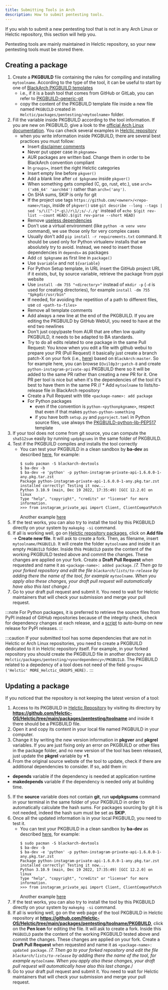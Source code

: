 ```yaml
---
title: Submitting Tools in Arch
description: How to submit pentesting tools.
---
```


If you wish to submit a new pentesting tool that is not in any Arch Linux or Helctic repository, this section will help you.

Pentesting tools are mainly maintained in Helctic repository, so your new pentesting tools must be stored there.

## Creating a package

1. Create a **PKGBUILD** file containing the rules for compiling and installing `mytoolname`. According to the type of the tool, it can be useful to start by one of [BlackArch PKGBUILD templates](https://github.com/BlackArch/blackarch-pkgbuilds)
   * i.e., if it is a bash tool that comes from GitHub or GitLab, you can refer to [PKGBUILD-generic-git](https://github.com/BlackArch/blackarch-pkgbuilds/blob/master/PKGBUILD-generic-git)
   * copy the content of the PKGBUILD template file inside a new file named `PKGBUILD` created in `Helctic/packages/pentesting/<mytoolname>` folder.
2. Fill the variable inside PKGBUILD according to the tool information. If you are new on PKGBUILD, give a look to the [official Arch Linux documentation](https://wiki.archlinux.org/title/PKGBUILD). You can check several examples in [Helctic repository](https://github.com/Helctic-OS/Helctic/tree/main/packages/pentesting)
   * when you write information inside PKGBUILD, there are several best practices you must follow:
      * Insert [disclaimer comments](https://github.com/BlackArch/blackarch-pkgbuilds/blob/66259a614509ab1f78075bc897d3cb10d832ed13/PKGBUILD-generic#L1-L2)
      * Never put upper case in `pkgname=`
      * AUR packages are written bad. Change them in order to be BlackArch convention compliant
      * In `groups=`, insert the right Helctic categories
      * Insert empty line before `pkgver()`
      * Add a blank line after `cd $pkgname` inside `pkgver()`
      * When something gets compiled (C, go, rust, etc.), use `arch=('x86_64' 'aarch64')` rather than `arch=('any')`.
      * On SHA sums, SKIP is only for git
      * If the project use tags `https://github.com/<owner>/<repo-name>/tags`, inside of `pkgver()` use `git describe --long --tags | sed 's/\([^-]*-g\)/r\1/;s/-/./g'` instead of `echo $(git rev-list --count HEAD).$(git rev-parse --short HEAD)`
      * Remove [useless dependencies](https://github.com/BlackArch/blackarch/pull/3883)
      * Don't use a virtual environment (like `python -m venv venv` command), we use those only for very complex cases
      * Usually don't add `pip install -r requirements.txt` command. It should be used only for Python virtualenv installs that we absolutely try to avoid. Instead, we need to insert those dependencies in `depends=` as packages
      * Add `cd $pkgname` as first line in `package()`
      * Use `$variable` and not `${variable}`
      * For Python Setup template, in URL insert the GitHub project URL if it exists, but, by source variable, retrieve the package from pypi website
      * Use `install -dm 755 "<directory>"` instead of `mkdir -p` (`-d` is used for creating directories), for example `install -dm 755 "$pkgdir/usr/bin"`
      * If needed, for avoiding the repetition of a path to different files, use `cd <path-to-files>`
      * Remove all template comments
      * Add always a new line at the end of the PKGBUILD. If you are editing the PKGBUILD by GitHub WebUI, you need to have at the end two newlines
      * Don't just copy/paste from AUR that are often low quality PKGBUILD, it needs to be adapted to BA standards.
      * Try to do all edits related to one package in the same Pull Request: You know when you edit a file with github webui to prepare your PR (Pull Request) it basically just create a branch patch-X on your fork (i.e., [here](https://github.com/D3vil0p3r/blackarch/tree/patch-8)) based on `BlackArch:master`. So for example here, you can browse `D3vil0p3r:patch-8` and create `python-instagram-private-api` PKGBUILD there so it will be added to the same PR rather than creating a new PR for it. One PR per tool is nice but when it's the dependencies of the tool it's best to have them in the same PR
      // * Add `mytoolname` to lists/to-release file in BlackArch repository
      * Create a Pull Request with title `<package-name>: add package`
      * For Python packages
        * even if the convention is `python-<pythonpkgname>`, respect that even if that makes `python-python-something`
        * if you have both `setup.py` and `pyproject.toml` in Python source files, use always the [PKGBUILD-python-lib-PEP517](https://github.com/BlackArch/blackarch-pkgbuilds/blob/master/PKGBUILD-python-lib-PEP517) template
3. If your tool does not come from git source, you can compute the `sha512sum` easily by running `updpkgsums` in the same folder of PKGBUILD.
4. Test if the PKGBUILD compiles and installs the tool correctly
   * You can test your PKGBUILD in a clean sandbox by **ba-dev** as described [here](https://gist.github.com/noraj/5045be32490f1161161e16fc5820066c#testing), for example:
     ```
     $ sudo pacman -S blackarch-devtools
     $ ba-dev -b
     $ ba-dev -e 'python' -p python-instagram-private-api-1.6.0.0-1-any.pkg.tar.zst
     Package python-instagram-private-api-1.6.0.0-1-any.pkg.tar.zst installed correctly! Testing it now...
     Python 3.10.9 (main, Dec 19 2022, 17:35:49) [GCC 12.2.0] on linux
     Type "help", "copyright", "credits" or "license" for more information.
     >>> from instagram_private_api import Client, ClientCompatPatch
     ```
     Another example [here](https://github.com/BlackArch/blackarch/issues/3661#issuecomment-1371499848)
5. If the test works, you can also try to install the tool by this PKGBUILD directly on your system by `makepkg -si` command.
6. If all is working well, go on [Helctic repository packages](https://github.com/Helctic-OS/Helctic/tree/main/packages), click on **Add file** -> **Create new file**. It will ask to create a fork. Then, as filename, insert `mytoolname/PKGBUILD`. It will create the folder `mytoolname` and inside it an empty `PKGBUILD` folder. Inside this `PKGBUILD` paste the content of the working PKGBUILD tested above and commit the changes. These changes are applied on your fork. Create a **Draft Pull Request** when requested and name it as `<package-name>: added package`.
/*7. Then go to your forked repository and edit the file `blackarch/lists/to-release` by adding there the name of the tool, for example `mytoolname`. When you apply also these changes, your draft pull request will automatically have also this last change.*/
7. Go to your draft pull request and submit it. You need to wait for Helctic maintainers that will check your submission and merge your pull request.

:::note
For Python packages, it is preferred to retrieve the source files from PyPI instead of GitHub repositories because of the integrity check, check for dependency changes at each release, and a [script](https://github.com/BlackArch/blackarch/blob/master/scripts/up-libraries) to auto-bump on new release for PyPI releases.
:::

:::caution
If your submitted tool has some dependencies that are not in Helctic or Arch Linux repositories, you need to create a PKGBUILD dedicated to it in Helctic repository itself. For example, in your forked repository you should create the PKGBUILD file in another directory as `Helctic/packages/pentesting/<yourdependency>/PKGBUILD`. The PKGBUILD related to a depedency of a tool does not need of the field `groups=('Helctic' MORE_Helctic_GROUPS_HERE).`
:::

## Updating a package

If you noticed that the repository is not keeping the latest version of a tool:
1. Access to its PKGBUILD in [Helctic Repository](https://github.com/Helctic-OS/Helctic/tree/main/packages/pentesting) by visiting its directory by **https://github.com/Helctic-OS/Helctic/tree/main/packages/pentesting/toolname** and inside it there should be a PKGBUILD file.
2. Open it and copy its content in your local file named PKGBUILD in your computer.
3. Change it by writing the new version information in **pkgver** and **pkgrel** variables. If you are just fixing only an error on PKGBUILD or other files in the package folder, and no new version of the tool has been released, just update the **pkgrel** variable by **+1**.
4. From the original source webste of the tool to update, check if there are additional dependencies to consider. If so, add them in:
  * **depends** variable if the dependency is needed at application runtime
  * **makedepends** variable if the dependency is needed only at building time.
5. If the **source** variable does not contain **git**, run **updpkgsums** command in your terminal in the same folder of your PKGBUILD in order to automatically calculate the hash sums. For packages sourcing by git it is not needed, indeed the hash sum must be set as **SKIP**.
6. Once all the updated information is in your local PKGBUILD, you need to test it.
   * You can test your PKGBUILD in a clean sandbox by **ba-dev** as described [here](https://gist.github.com/noraj/5045be32490f1161161e16fc5820066c#testing), for example:
     ```
     $ sudo pacman -S blackarch-devtools
     $ ba-dev -b
     $ ba-dev -e 'python' -p python-instagram-private-api-1.6.0.0-1-any.pkg.tar.zst
     Package python-instagram-private-api-1.6.0.0-1-any.pkg.tar.zst installed correctly! Testing it now...
     Python 3.10.9 (main, Dec 19 2022, 17:35:49) [GCC 12.2.0] on linux
     Type "help", "copyright", "credits" or "license" for more information.
     >>> from instagram_private_api import Client, ClientCompatPatch
     ```
     Another example [here](https://github.com/BlackArch/blackarch/issues/3661#issuecomment-1371499848)
7. If the test works, you can also try to install the tool by this PKGBUILD directly on your system by `makepkg -si` command.
8. If all is working well, go on the web page of the tool PKGBUILD in Helctic repository at **https://github.com/Helctic-OS/Helctic/tree/main/packages/pentesting/toolname/PKGBUILD**, click on the **Pen Icon** for editing the file. It will ask to create a fork. Inside this `PKGBUILD` paste the content of the working PKGBUILD tested above and commit the changes. These changes are applied on your fork. Create a **Draft Pull Request** when requested and name it as `<package-name>: updated package`.
/*7. Then go to your forked repository and edit the file `blackarch/lists/to-release` by adding there the name of the tool, for example `mytoolname`. When you apply also these changes, your draft pull request will automatically have also this last change.*/
7. Go to your draft pull request and submit it. You need to wait for Helctic maintainers that will check your submission and merge your pull request.

<ImageComponent />
